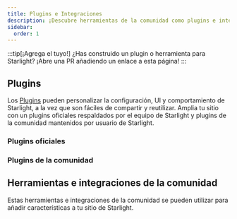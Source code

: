 ```yaml
---
title: Plugins e Integraciones
description: ¡Descubre herramientas de la comunidad como plugins e integraciones que amplían Starlight!
sidebar:
  order: 1
---
```


:::tip[¡Agrega el tuyo!]
¿Has construido un plugin o herramienta para Starlight?
¡Abre una PR añadiendo un enlace a esta página!
:::

## Plugins

Los [Plugins](/es/reference/plugins/) pueden personalizar la configuración, UI y comportamiento de Starlight, a la vez que son fáciles de compartir y reutilizar.
Amplia tu sitio con un plugins oficiales respaldados por el equipo de Starlight y plugins de la comunidad mantenidos por usuario de Starlight.

### Plugins oficiales

<CardGrid>
	<LinkCard
		href="/es/guides/site-search/#algolia-docsearch"
		title="Algolia DocSearch"
		description="Reemplaza Pagefind, el proveedor de búsqueda por defecto, por Algolia DocSearch."
	/>
</CardGrid>

### Plugins de la comunidad

<CardGrid>
	<LinkCard
		href="https://github.com/HiDeoo/starlight-links-validator"
		title="starlight-links-validator"
		description="Comprueba si hay enlaces rotos en tus páginas de Starlight."
	/>
	<LinkCard
		href="https://github.com/HiDeoo/starlight-typedoc"
		title="starlight-typedoc"
		description="Genera páginas de Starlight desde TypeScript usando TypeDoc"
	/>
	<LinkCard
		href="https://github.com/HiDeoo/starlight-blog"
		title="starlight-blog"
		description="Agrega un blog a tu sitio de documentación."
	/>
	<LinkCard
		href="https://github.com/HiDeoo/starlight-openapi"
		title="starlight-openapi"
		description="Crea páginas de documentación a partir de especificaciones OpenAPI/Swagger."
	/>
	<LinkCard
		href="https://github.com/HiDeoo/starlight-obsidian"
		title="starlight-obsidian"
		description="Publica bóvedas de Obsidian en tu sitio de Starlight."
	/>
	<LinkCard
		href="https://astro-ghostcms.xyz/intro/starlight/install/"
		title="starlight-ghostcms"
		description="Agrega tus publicaciones de blog de GhostCMS junto con tus documentos de Starlight."
	/>
</CardGrid>

## Herramientas e integraciones de la comunidad


Estas herramientas e integraciones de la comunidad se pueden utilizar para añadir características a tu sitio de Starlight.

<CardGrid>
	<LinkCard
		href="https://www.feelback.dev/blog/new-astro-starlight-integration/"
		title="FeelBack"
		description="Agrega un sistema de comentarios de usuarios a la páginas de tus docs."
	/>
	<LinkCard
		href="https://github.com/val-town/notion-to-astro"
		title="notion-to-astro"
		description="Convierte las exportaciones de Notion a docs de Astro Starlight."
	/>
	<LinkCard
		href="https://github.com/mattjennings/astro-live-code"
		title="astro-live-code"
		description="Renderiza bloques de código MDX como componentes interactivos."
	/>
	<LinkCard
		href="https://github.com/HiDeoo/starlight-i18n"
		title="starlight-i18n"
		description="Extensión de Visual Studio Code para ayudar a traducir páginas de Starlight."
	/>
</CardGrid>

